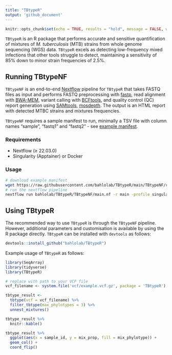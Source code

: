 ```yaml
---
title: "TBtypeR"
output: 'github_document'
---
```

```r
knitr::opts_chunk$set(echo = TRUE, results = "hold", message = FALSE, warning = FALSE)
```

`TBtypeR` is an R package that performs accurate and sensitive
quantification of mixtures of *M. tuberculosis* (MTB) strains from whole
genome sequencing (WGS) data. `TBtypeR` excels as detecting low-frequency mixed infections that other tools struggle to detect, maintaining a sensitivity of 85% down to minor strain frequencies of 2.5%. 

## Running TBtypeNF
`TBtypeNF` is an end-to-end [Nextflow](https://www.nextflow.io/index.html) pipeline for `TBtypeR` that takes FASTQ  files as input and performs FASTQ preprocessing with [fastp](https://github.com/OpenGene/fastp), read alignment with [BWA-MEM](https://github.com/lh3/bwa), variant calling with [BCFtools](https://samtools.github.io/bcftools/bcftools.html), and quality control (QC) report generation using [SAMtools](https://www.htslib.org/), [mosdepth](https://github.com/brentp/mosdepth). The output is an HTML report with detected MTBC strains and mixtures frequencies.

`TBtypeNF` requires a sample manifest to run, minimally a TSV file with column names "sample", "fastq1" and "fastq2" - see [example manifest](TBtypeNF/resources/lung_example_manifest.tsv).

### Requirements  
* Nextflow (≥ 22.03.0)
* Singularity (Apptainer) or Docker

### Usage  
```bash
# download example manifest
wget https://raw.githubusercontent.com/bahlolab/TBtypeR/main/TBtypeNF/resources/lung_example_manifest.tsv -O my_manifest.tsv
# run the nextflow pipeline
nextflow run bahlolab/TBtypeR/TBtypeNF/main.nf -r main -profile singularity --manifest my_manifest.tsv
```

## Using TBtypeR
The recommended way to use `TBtypeR` is through the `TBtypeNF` pipeline. However, additional parameters and customisation is available by using the R package directly. `TBtypeR` can be installed with `devtools` as follows:
```r
devtools::install_github("bahlolab/TBtypeR")
```

Example usage of `TBtypeR` as follows:
```r
library(SeqArray)
library(tidyverse)
library(TBtypeR)

# replace with path to your VCF file
vcf_filename <- system.file('vcf/example.vcf.gz', package = 'TBtypeR')

tbtype_result <- 
  tbtype(vcf = vcf_filename) %>% 
  filter_tbtype(max_phylotypes = 3) %>%
  unnest_mixtures()

tbtype_result %>% 
  knitr::kable()
```
```r
tbtype_result %>% 
  ggplot(aes(x = sample_id, y = mix_prop, fill = mix_phylotype)) +
  geom_col() +
  coord_flip()
```

